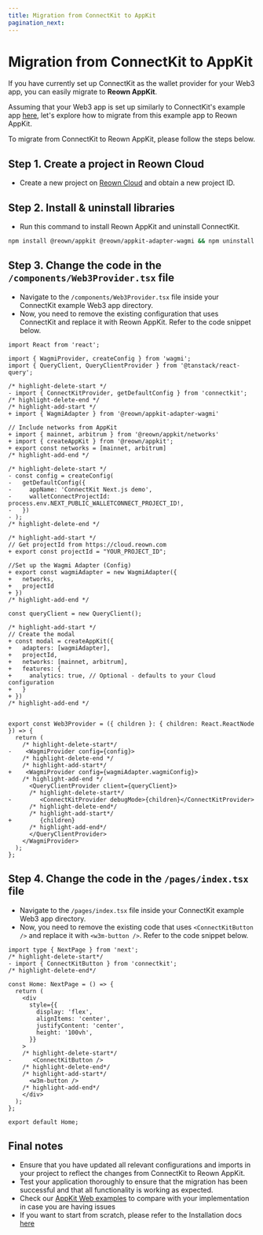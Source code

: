```yaml
---
title: Migration from ConnectKit to AppKit
pagination_next: 
---
```


# Migration from ConnectKit to AppKit

If you have currently set up ConnectKit as the wallet provider for your Web3 app, you can easily migrate to **Reown AppKit**.

Assuming that your Web3 app is set up similarly to ConnectKit's example app [here](https://github.com/family/connectkit/tree/main/examples/nextjs), let's explore how to migrate from this example app to Reown AppKit.

To migrate from ConnectKit to Reown AppKit, please follow the steps below.

## Step 1. Create a project in Reown Cloud

+ Create a new project on [Reown Cloud](https://cloud.reown.com) and obtain a new project ID.

## Step 2. Install & uninstall libraries

+ Run this command to install Reown AppKit and uninstall ConnectKit.

```bash npm2yarn
npm install @reown/appkit @reown/appkit-adapter-wagmi && npm uninstall connectkit
```

## Step 3. Change the code in the `/components/Web3Provider.tsx` file

+ Navigate to the `/components/Web3Provider.tsx` file inside your ConnectKit example Web3 app directory. 
+ Now, you need to remove the existing configuration that uses ConnectKit and replace it with Reown AppKit. Refer to the code snippet below.

```tsx
import React from 'react';

import { WagmiProvider, createConfig } from 'wagmi';
import { QueryClient, QueryClientProvider } from '@tanstack/react-query';

/* highlight-delete-start */
- import { ConnectKitProvider, getDefaultConfig } from 'connectkit';
/* highlight-delete-end */
/* highlight-add-start */
+ import { WagmiAdapter } from '@reown/appkit-adapter-wagmi'

// Include networks from AppKit
+ import { mainnet, arbitrum } from '@reown/appkit/networks'
+ import { createAppKit } from '@reown/appkit';
+ export const networks = [mainnet, arbitrum]
/* highlight-add-end */

/* highlight-delete-start */
- const config = createConfig(
-   getDefaultConfig({
-     appName: 'ConnectKit Next.js demo',
-     walletConnectProjectId: process.env.NEXT_PUBLIC_WALLETCONNECT_PROJECT_ID!,
-   })
- );
/* highlight-delete-end */

/* highlight-add-start */
// Get projectId from https://cloud.reown.com
+ export const projectId = "YOUR_PROJECT_ID";

//Set up the Wagmi Adapter (Config)
+ export const wagmiAdapter = new WagmiAdapter({
+   networks,
+   projectId
+ })
/* highlight-add-end */

const queryClient = new QueryClient();

/* highlight-add-start */
// Create the modal
+ const modal = createAppKit({
+   adapters: [wagmiAdapter],
+   projectId,
+   networks: [mainnet, arbitrum],
+   features: {
+     analytics: true, // Optional - defaults to your Cloud configuration
+   }
+ })
/* highlight-add-end */


export const Web3Provider = ({ children }: { children: React.ReactNode }) => {
  return (
    /* highlight-delete-start*/
-    <WagmiProvider config={config}>
    /* highlight-delete-end */
    /* highlight-add-start*/
+    <WagmiProvider config={wagmiAdapter.wagmiConfig}>
    /* highlight-add-end */
      <QueryClientProvider client={queryClient}>
      /* highlight-delete-start*/
-        <ConnectKitProvider debugMode>{children}</ConnectKitProvider>
      /* highlight-delete-end*/
      /* highlight-add-start*/
+        {children}
      /* highlight-add-end*/
      </QueryClientProvider>
    </WagmiProvider>
  );
};

```

## Step 4. Change the code in the `/pages/index.tsx` file

+ Navigate to the `/pages/index.tsx` file inside your ConnectKit example Web3 app directory. 
+ Now, you need to remove the existing code that uses `<ConnectKitButton />` and replace it with `<w3m-button />`. Refer to the code snippet below.

```tsx
import type { NextPage } from 'next';
/* highlight-delete-start*/
- import { ConnectKitButton } from 'connectkit';
/* highlight-delete-end*/

const Home: NextPage = () => {
  return (
    <div
      style={{
        display: 'flex',
        alignItems: 'center',
        justifyContent: 'center',
        height: '100vh',
      }}
    >
    /* highlight-delete-start*/
-      <ConnectKitButton />
    /* highlight-delete-end*/
    /* highlight-add-start*/
      <w3m-button />
    /* highlight-add-end*/
    </div>
  );
};

export default Home;

```

## Final notes

+ Ensure that you have updated all relevant configurations and imports in your project to reflect the changes from ConnectKit to Reown AppKit.
+ Test your application thoroughly to ensure that the migration has been successful and that all functionality is working as expected.
+ Check our [AppKit Web examples](https://github.com/reown-com/appkit/tree/main/examples) to compare with your implementation in case you are having issues 
+ If you want to start from scratch, please refer to the Installation docs [here](/appkit/overview)
